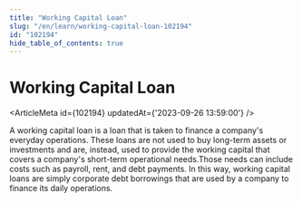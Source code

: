 ```yaml
---
title: "Working Capital Loan"
slug: "/en/learn/working-capital-loan-102194"
id: "102194"
hide_table_of_contents: true
---
```



# Working Capital Loan

<ArticleMeta id={102194} updatedAt={'2023-09-26 13:59:00'} />
<div className='border-solid border-b border-t-0 my-4 border-[var(--ifm-color-gray-300)]' />

A working capital loan is a loan that is taken to finance a company's everyday operations. These loans are not used to buy long-term assets or investments and are, instead, used to provide the working capital that covers a company's short-term operational needs.Those needs can include costs such as payroll, rent, and debt payments. In this way, working capital loans are simply corporate debt borrowings that are used by a company to finance its daily operations.
